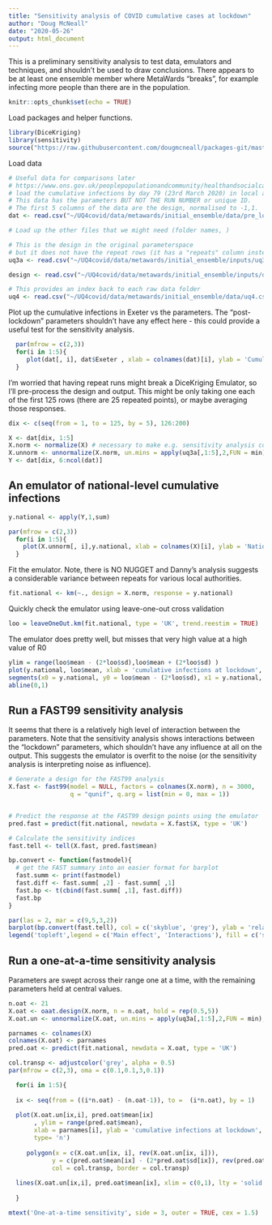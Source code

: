 ```yaml
---
title: "Sensitivity analysis of COVID cumulative cases at lockdown"
author: "Doug McNeall"
date: "2020-05-26"
output: html_document
---
```



This is a preliminary sensitivity analysis to test data, emulators and techniques, and shouldn't be used to draw conclusions. There appears to be at least one ensemble member where MetaWards "breaks", for example infecting more people than there are in the population.

```r
knitr::opts_chunk$set(echo = TRUE)
```

Load packages and helper functions.  
```r
library(DiceKriging)
library(sensitivity)
source("https://raw.githubusercontent.com/dougmcneall/packages-git/master/emtools.R")
```


Load data  
```r
# Useful data for comparisons later
# https://www.ons.gov.uk/peoplepopulationandcommunity/healthandsocialcare/conditionsanddiseases/bulletins/coronaviruscovid19infectionsurveypilot/england14may2020
# load the cumulative infections by day 79 (23rd March 2020) in local authorities
# This data has the parameters BUT NOT THE RUN NUMBER or unique ID. 
# The first 5 columns of the data are the design, normalised to -1,1.
dat <- read.csv("~/UQ4covid/data/metawards/initial_ensemble/data/pre_lockdown_1/lads_by_day_cumulative_79.csv")

# Load up the other files that we might need (folder names, )

# This is the design in the original parameterspace
# but it does not have the repeat rows (it has a "repeats" column instead)
uq3a <- read.csv("~/UQ4covid/data/metawards/initial_ensemble/inputs/uq3a_out.csv")

design <- read.csv("~/UQ4covid/data/metawards/initial_ensemble/inputs/design.csv")

# This provides an index back to each raw data folder
uq4 <- read.csv("~/UQ4covid/data/metawards/initial_ensemble/data/uq4.csv")

```

Plot up the cumulative infections in Exeter vs the parameters. The "post-lockdown" parameters shouldn't have any effect here - this could provide a useful test for the sensitivity analysis.  
```r
  par(mfrow = c(2,3))
  for(i in 1:5){
     plot(dat[, i], dat$Exeter , xlab = colnames(dat)[i], ylab = 'Cumulative infections at lockdown in Exeter')
  }
```


I'm worried that having repeat runs might break a DiceKriging Emulator, so I'll pre-process the design and output. This might be only taking one each of the first 125 rows (there are 25 repeated points), or maybe averaging those responses.
```r
dix <- c(seq(from = 1, to = 125, by = 5), 126:200)

X <- dat[dix, 1:5]
X.norm <- normalize(X) # necessary to make e.g. sensitivity analysis code work
X.unnorm <- unnormalize(X.norm, un.mins = apply(uq3a[,1:5],2,FUN = min), un.maxes = apply(uq3a[,1:5],2, FUN =  max))
Y <- dat[dix, 6:ncol(dat)]

```

## An emulator of national-level cumulative infections
```r

y.national <- apply(Y,1,sum)

par(mfrow = c(2,3))
  for(i in 1:5){
    plot(X.unnorm[, i],y.national, xlab = colnames(X)[i], ylab = 'National cumulative infections at lockdown')
  }
```


Fit the emulator. Note, there is NO NUGGET and Danny's analysis suggests a considerable variance between repeats for various local authorities.
```r
fit.national <- km(~., design = X.norm, response = y.national)
```

Quickly check the emulator using leave-one-out cross validation
```r
loo = leaveOneOut.km(fit.national, type = 'UK', trend.reestim = TRUE)

```

The emulator does pretty well, but misses that very high value at a high value of R0
```r
ylim = range(loo$mean - (2*loo$sd),loo$mean + (2*loo$sd) )
plot(y.national, loo$mean, xlab = 'cumulative infections at lockdown', ylab = 'emulator prediction', ylim = ylim)
segments(x0 = y.national, y0 = loo$mean - (2*loo$sd), x1 = y.national, y1 = loo$mean + (2*loo$sd))
abline(0,1)

```

## Run a FAST99 sensitivity analysis  

It seems that there is a relatively high level of interaction between the parameters. Note that the sensitivity analysis 
shows interactions between the "lockdown" parameters, which shouldn't have any influence at all on the output. This suggests the emulator is overfit to the noise (or the sensitivity analysis is interpreting noise as influence).
```r

# Generate a design for the FAST99 analysis
X.fast <- fast99(model = NULL, factors = colnames(X.norm), n = 3000,
                 q = "qunif", q.arg = list(min = 0, max = 1))


# Predict the response at the FAST99 design points using the emulator
pred.fast = predict(fit.national, newdata = X.fast$X, type = 'UK')

# Calculate the sensitivity indices
fast.tell <- tell(X.fast, pred.fast$mean)

bp.convert <- function(fastmodel){
  # get the FAST summary into an easier format for barplot
  fast.summ <- print(fastmodel)
  fast.diff <- fast.summ[ ,2] - fast.summ[ ,1]
  fast.bp <- t(cbind(fast.summ[ ,1], fast.diff))
  fast.bp
}

par(las = 2, mar = c(9,5,3,2))
barplot(bp.convert(fast.tell), col = c('skyblue', 'grey'), ylab = 'relative sensitivity', main = 'FAST99 Sensitivity')
legend('topleft',legend = c('Main effect', 'Interactions'), fill = c('skyblue', 'grey') )

```

## Run a one-at-a-time sensitivity analysis
Parameters are swept across their range one at a time, with the remaining parameters held at central values.
```r
n.oat <- 21
X.oat <- oaat.design(X.norm, n = n.oat, hold = rep(0.5,5))
X.oat.un <- unnormalize(X.oat, un.mins = apply(uq3a[,1:5],2,FUN = min), un.maxes = apply(uq3a[,1:5],2, FUN =  max))

parnames <- colnames(X)
colnames(X.oat) <- parnames
pred.oat <- predict(fit.national, newdata = X.oat, type = 'UK')

col.transp <- adjustcolor('grey', alpha = 0.5)
par(mfrow = c(2,3), oma = c(0.1,0.1,3,0.1))

  for(i in 1:5){
    
  ix <- seq(from = ((i*n.oat) - (n.oat-1)), to =  (i*n.oat), by = 1)
  
  plot(X.oat.un[ix,i], pred.oat$mean[ix]
       , ylim = range(pred.oat$mean),
       xlab = parnames[i], ylab = 'cumulative infections at lockdown',
       type= 'n')
  
     polygon(x = c(X.oat.un[ix, i], rev(X.oat.un[ix, i])),
            y = c(pred.oat$mean[ix] - (2*pred.oat$sd[ix]), rev(pred.oat$mean[ix] + (2*pred.oat$sd[ix]))),
            col = col.transp, border = col.transp)
     
  lines(X.oat.un[ix,i], pred.oat$mean[ix], xlim = c(0,1), lty = 'solid')
  
  }

mtext('One-at-a-time sensitivity', side = 3, outer = TRUE, cex = 1.5)
```



